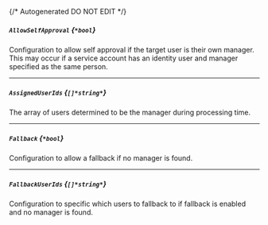 {/* Autogenerated DO NOT EDIT  */}
##### `AllowSelfApproval` *{`*bool`}*
Configuration to allow self approval if the target user is their own manager. This may occur if a service account has an identity user and manager specified as the same person.

---
##### `AssignedUserIds` *{`[]*string*`}*
The array of users determined to be the manager during processing time.

---
##### `Fallback` *{`*bool`}*
Configuration to allow a fallback if no manager is found.

---
##### `FallbackUserIds` *{`[]*string*`}*
Configuration to specific which users to fallback to if fallback is enabled and no manager is found.


